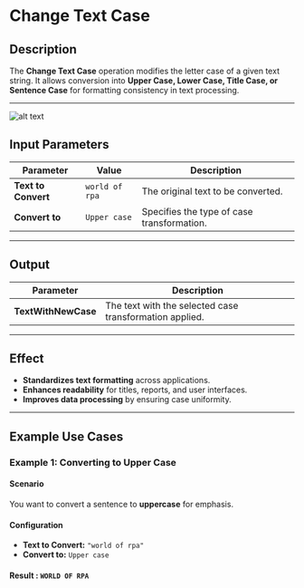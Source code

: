 # **Change Text Case**

## **Description**

The **Change Text Case** operation modifies the letter case of a given text string. It allows conversion into **Upper Case, Lower Case, Title Case, or Sentence Case** for formatting consistency in text processing.

---

![alt text](../../assets/text-action/change-text-case.png)

## **Input Parameters**

| Parameter         | Value                        | Description |
|------------------|----------------------------|-------------|
| **Text to Convert** | `world of rpa`   | The original text to be converted. |
| **Convert to** | `Upper case` | Specifies the type of case transformation. |

---

## **Output**

| Parameter      | Description |
|---------------|-------------|
| **TextWithNewCase** | The text with the selected case transformation applied. |

---

## **Effect**

- **Standardizes text formatting** across applications.
- **Enhances readability** for titles, reports, and user interfaces.
- **Improves data processing** by ensuring case uniformity.

---

## **Example Use Cases**

### **Example 1: Converting to Upper Case**

#### **Scenario**

You want to convert a sentence to **uppercase** for emphasis.

#### **Configuration**

- **Text to Convert:** `"world of rpa"`
- **Convert to:** `Upper case`

#### **Result :** `WORLD OF RPA`
